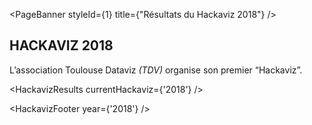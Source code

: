 
<PageBanner 
  styleId={1}
  title={"Résultats du Hackaviz 2018"}
/>

<section id="one">
<div className="inner">

# HACKAVIZ 2018

L’association Toulouse Dataviz _(TDV)_ organise son premier “Hackaviz”. 

<HackavizResults
  currentHackaviz={'2018'}
/>

<HackavizFooter 
  year={'2018'}
/>

</div>
</section>